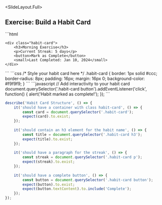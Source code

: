 
<SlideLayout.Full>
## Exercise: Build a Habit Card

<CodeDisplay >
  <File name="index.html">
```html
<!DOCTYPE html>
<html>
<head>
    <title>Habit Card Exercise</title>
</head>
<body>
    <!-- TODO: Create a habit card with the following elements:
         1. A container div with class "habit-card"
         2. An h3 for the habit name
         3. A paragraph showing the current streak
         4. A button to mark as complete
         5. A small text showing last completed date
    -->
    
    <div class="habit-card">
        <h3>Morning Exercise</h3>
        <p>Current Streak: 5 days</p>
        <button>Mark as Complete</button>
        <small>Last Completed: Jan 10, 2024</small>
    </div>
</body>
</html>
```
  </File>
  <File name="index.css">
```css
/* Style your habit card here */
.habit-card {
    border: 1px solid #ccc;
    border-radius: 8px;
    padding: 16px;
    margin: 16px 0;
    background-color: #f9f9f9;
}
```
  </File>
  <File name="app.js">
```javascript
// Add interactivity to your habit card
document.querySelector('.habit-card button').addEventListener('click', function() {
    alert('Habit marked as complete!');
});
```
  </File>
  <Tests>
    
```javascript
describe('Habit Card Structure', () => {
    it('should have a container with class habit-card', () => {
        const card = document.querySelector('.habit-card');
        expect(card).to.exist;
    });
    
    it('should contain an h3 element for the habit name', () => {
        const title = document.querySelector('.habit-card h3');
        expect(title).to.exist;
    });
    
    it('should have a paragraph for the streak', () => {
        const streak = document.querySelector('.habit-card p');
        expect(streak).to.exist;
    });
    
    it('should have a complete button', () => {
        const button = document.querySelector('.habit-card button');
        expect(button).to.exist;
        expect(button.textContent).to.include('Complete');
    });
});
```
    
  </Tests>
</CodeDisplay>
</SlideLayout.Full>